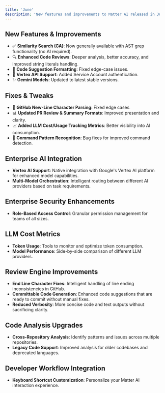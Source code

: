 ```yaml
---
title: 'June'
description: 'New features and improvements to Matter AI released in June 2025'
---
```


## New Features & Improvements

- ✅ **Similarity Search (GA)**: Now generally available with AST grep functionality (no AI required).
- 🔍 **Enhanced Code Reviews**: Deeper analysis, better accuracy, and improved string literals handling.
- 📝 **Code Suggestion Formatting**: Fixed edge-case issues.
- 🤖 **Vertex API Support**: Added Service Account authentication.
- ✨ **Gemini Models**: Updated to latest stable versions.

## Fixes & Tweaks

- 🔧 **GitHub New-Line Character Parsing**: Fixed edge cases.
- 📊 **Updated PR Review & Summary Formats**: Improved presentation and clarity.
- 📈 **Added LLM Cost/Usage Tracking Metrics**: Better visibility into AI consumption.
- 🐛 **Command Pattern Recognition**: Bug fixes for improved command detection.

## Enterprise AI Integration

- **Vertex AI Support**: Native integration with Google's Vertex AI platform for enhanced model capabilities.
- **Multi-Model Orchestration**: Intelligent routing between different AI providers based on task requirements.

## Enterprise Security Enhancements

- **Role-Based Access Control**: Granular permission management for teams of all sizes.

## LLM Cost Metrics

- **Token Usage**: Tools to monitor and optimize token consumption.
- **Model Performance**: Side-by-side comparison of different LLM providers.

## Review Engine Improvements

- **End Line Character Fixes**: Intelligent handling of line ending inconsistencies in GitHub.
- **Committable Code Generation**: Enhanced code suggestions that are ready to commit without manual fixes.
- **Reduced Verbosity**: More concise code and text outputs without sacrificing clarity.

## Code Analysis Upgrades

- **Cross-Repository Analysis**: Identify patterns and issues across multiple repositories.
- **Legacy Code Support**: Improved analysis for older codebases and deprecated languages.

## Developer Workflow Integration

- **Keyboard Shortcut Customization**: Personalize your Matter AI interaction experience.